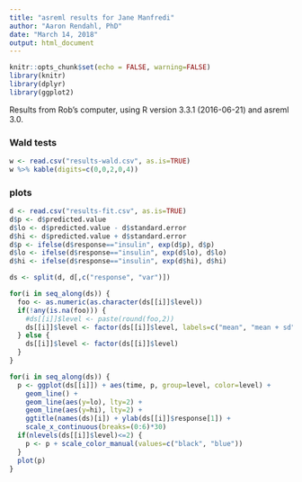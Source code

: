 ```yaml
---
title: "asreml results for Jane Manfredi"
author: "Aaron Rendahl, PhD"
date: "March 14, 2018"
output: html_document
---
```


```r
knitr::opts_chunk$set(echo = FALSE, warning=FALSE)
library(knitr)
library(dplyr)
library(ggplot2)
```

Results from Rob's computer, using R version 3.3.1 (2016-06-21) and asreml 3.0.

### Wald tests
```r
w <- read.csv("results-wald.csv", as.is=TRUE)
w %>% kable(digits=c(0,0,2,0,4))
```

### plots
```r
d <- read.csv("results-fit.csv", as.is=TRUE)
d$p <- d$predicted.value
d$lo <- d$predicted.value - d$standard.error
d$hi <- d$predicted.value + d$standard.error
d$p <- ifelse(d$response=="insulin", exp(d$p), d$p)
d$lo <- ifelse(d$response=="insulin", exp(d$lo), d$lo)
d$hi <- ifelse(d$response=="insulin", exp(d$hi), d$hi)

ds <- split(d, d[,c("response", "var")])

for(i in seq_along(ds)) {
  foo <- as.numeric(as.character(ds[[i]]$level))
  if(!any(is.na(foo))) {
    #ds[[i]]$level <- paste(round(foo,2))
    ds[[i]]$level <- factor(ds[[i]]$level, labels=c("mean", "mean + sd"))
  } else {
    ds[[i]]$level <- factor(ds[[i]]$level)
  }
}

for(i in seq_along(ds)) {
  p <- ggplot(ds[[i]]) + aes(time, p, group=level, color=level) + 
    geom_line() +
    geom_line(aes(y=lo), lty=2) +
    geom_line(aes(y=hi), lty=2) +
    ggtitle(names(ds)[i]) + ylab(ds[[i]]$response[1]) +
    scale_x_continuous(breaks=(0:6)*30)
  if(nlevels(ds[[i]]$level)<=2) {
    p <- p + scale_color_manual(values=c("black", "blue"))
  }
  plot(p)
}
```